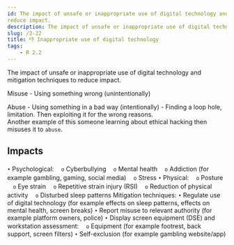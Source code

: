 ```yaml
---
id: The impact of unsafe or inappropriate use of digital technology and mitigation techniques to 
reduce impact.
description: The impact of unsafe or inappropriate use of digital technology and mitigation techniques to reduce impact.
slug: /2-22
title: 👎 Inappropriate use of digital technology
tags:
    - R 2.2
---
```


The impact of unsafe or inappropriate use of digital technology and mitigation techniques to 
reduce impact.

Misuse - Using something wrong (unintentionally)


Abuse - Using something in a bad way (intentionally) - Finding a loop hole, limitation. Then exploiting it for the wrong reasons. <br />
Another example of this someone learning about ethical hacking then misuses it to `abuse`. 

## Impacts
`•` Psychological:
ㅤ`o` Cyberbullying
ㅤ`o` Mental health
ㅤ`o` Addiction (for example gambling, gaming, social media)
ㅤ`o` Stress
`•` Physical:
ㅤ`o` Posture
ㅤ`o` Eye strain
ㅤ`o` Repetitive strain injury (RSI)
ㅤ`o` Reduction of physical activity
ㅤ`o` Disturbed sleep patterns
Mitigation techniques:
`•` Regulate use of digital technology (for example effects on sleep patterns, effects on mental health, 
screen breaks)
`•` Report misuse to relevant authority (for example platform owners, police)
`•` Display screen equipment (DSE) and workstation assessment:
ㅤ`o` Equipment (for example footrest, back support, screen filters)
`•` Self-exclusion (for example gambling website/app)
